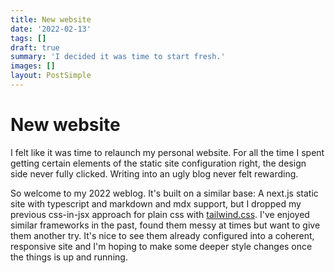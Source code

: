 ```yaml
---
title: New website
date: '2022-02-13'
tags: []
draft: true
summary: 'I decided it was time to start fresh.'
images: []
layout: PostSimple
---
```


# New website

I felt like it was time to relaunch my personal website. For all the time I spent getting certain elements of the static site configuration right, the design side never fully clicked. Writing into an ugly blog never felt rewarding.

So welcome to my 2022 weblog. It's built on a similar base: A next.js static site with typescript and markdown and mdx support, but I dropped my previous css-in-jsx approach for plain css with [tailwind.css](https://tailwindcss.com). I've enjoyed similar frameworks in the past, found them messy at times but want to give them another try. It's nice to see them already configured into a coherent, responsive site and I'm hoping to make some deeper style changes once the things is up and running.
